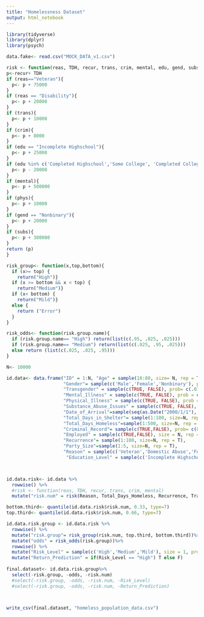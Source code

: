 ```yaml
---
title: "Homelessness Dataset"
output: html_notebook
---
```


```r
library(tidyverse)
library(dplyr)
library(psych)

data.fake<- read.csv("MOCK_DATA_v1.csv")

risk <- function(reas, TDH, recur, trans, crim, mental, edu, gend, subs, phys){
p<-recur+ TDH
if (reas=="Veteran"){
  p<- p + 75000
}
if (reas == "Disability"){
  p<- p + 20000
}
if (trans){
  p<- p + 10000
}
if (crim){
  p<- p + 8000
}
if (edu == "Incomplete Highschool"){
  p<- p + 25000
}
if (edu %in% c('Completed Highschool','Some College', 'Completed College')){
  p<- p - 20000
}
if (mental){
  p<- p + 500000
}
if (phys){
  p<- p + 10000
}
if (gend == "Nonbinary"){
  p<- p + 20000
}
if (subs){
  p<- p + 300000
}
return (p)
}

```

```r
risk_group<- function(x,top,bottom){
  if (x>= top) {
    return("High")}
  if (x >= bottom && x < top) {
    return("Medium")}
  if (x< bottom) {
    return("Mild")}
  else {
    return ("Error")
  }
}

risk_odds<- function(risk.group.name){
  if (risk.group.name== "High") return(list(c(.95, .025, .025)))
  if (risk.group.name== "Medium") return(list(c(.025, .95, .025)))
  else return (list(c(.025, .025, .95)))
}

N<- 10000

id.data<- data.frame("ID" = 1:N, "Age" = sample(18:80, size= N, rep = T),
                     "Gender"= sample(c('Male','Female','Nonbinary'), prob = c(.60,.39,.01), size = N, rep = T),
                     "Transgender" = sample(c(TRUE, FALSE), prob= c(.01,.99), size = N, rep = T),
                     "Mental_Illness" = sample(c(TRUE, FALSE), prob = c(.78,.22), size = N, rep = T),
                     "Physical_Illness" = sample(c(TRUE, FALSE), prob = c(.86,.14), size = N, rep = T),
                     "Substance_Abuse_Issues" = sample(c(TRUE, FALSE), prob = c(.80,.20), size = N, rep = T),
                     "Date_of_Arrival"=sample(seq(as.Date("2000/1/1"), as.Date("2021/1/1"), by="years"), size= N, replace = T), 
                     "Total_Days_in_Shelter"= sample(1:100, size=N, rep = T), 
                     "Total_Days_Homeless"=sample(1:500, size=N, rep = T), 
                     "Criminal_Record"= sample(c(TRUE,FALSE), prob= c(0.25, 0.75), size = N, rep = T),
                     "Employed" = sample(c(TRUE,FALSE), size = N, rep = T),
                     "Recurrence"= sample(1:100, size=N, rep = T), 
                     "Party_Size"=sample(1:5, size=N, rep = T),
                     "Reason" = sample(c('Veteran','Domestic Abuse','Foster System', 'Disability', 'Other'), prob= c(0.1, 0.15, .1, .4, .25), size = N, rep = T),
                      "Education_Level" = sample(c('Incomplete Highschool','Completed Highschool','Some College', 'Completed College'), prob=c(.74, .18, .04, .04), size = N, rep = T))



id.data.risk<- id.data %>%
  rowwise() %>% 
  #risk <- function(reas, TDH, recur, trans, crim, mental)
  mutate("risk.num" = risk(Reason, Total_Days_Homeless, Recurrence, Transgender, Criminal_Record, Mental_Illness, Education_Level, Gender, Substance_Abuse_Issues, Physical_Illness))

bottom.third<- quantile(id.data.risk$risk.num, 0.33, type=7)
top.third<- quantile(id.data.risk$risk.num, 0.66, type=7)

id.data.risk.group <- id.data.risk %>%
  rowwise() %>% 
  mutate("risk.group"= risk_group(risk.num, top.third, bottom.third))%>%
  mutate("odds" = risk_odds(risk.group))%>%
  rowwise() %>% 
  mutate("Risk_Level" = sample(c('High','Medium','Mild'), size = 1, prob=odds, rep= T))%>%
  mutate("Return_Prediction" = if(Risk_Level == "High") T else F)
  
final.dataset<- id.data.risk.group%>%  
  select(-risk.group, -odds, -risk.num)
  #select(-risk.group, -odds, -risk.num, -Risk_Level)
  #select(-risk.group, -odds, -risk.num, -Return_Prediction)



write_csv(final.dataset, "homeless_population_data.csv")
```

